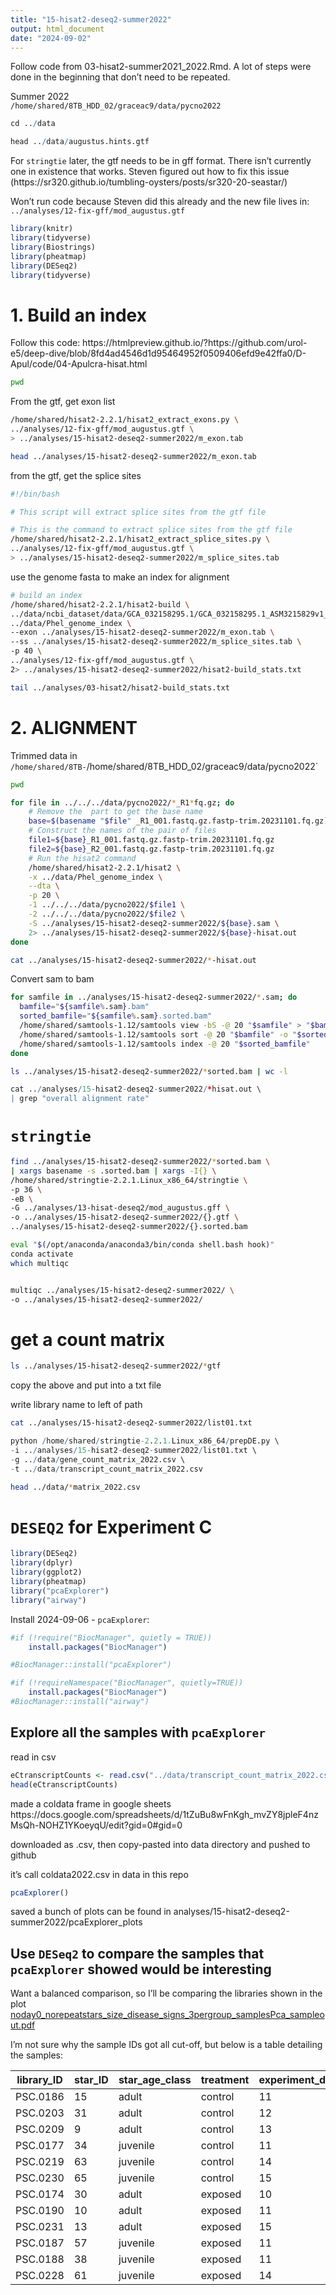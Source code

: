 ```yaml
---
title: "15-hisat2-deseq2-summer2022"
output: html_document
date: "2024-09-02"
---
```

Follow code from 03-hisat2-summer2021_2022.Rmd. A lot of steps were done in the beginning that don't need to be repeated. 

Summer 2022    
`/home/shared/8TB_HDD_02/graceac9/data/pycno2022` 

```r
cd ../data

```



```r
head ../data/augustus.hints.gtf

```

For `stringtie` later, the gtf needs to be in gff format. There isn't currently one in existence that works. Steven figured out how to fix this issue (https://sr320.github.io/tumbling-oysters/posts/sr320-20-seastar/)  

Won't run code because Steven did this already and the new file lives in:
` ../analyses/12-fix-gff/mod_augustus.gtf`

```r
library(knitr)
library(tidyverse)
library(Biostrings)
library(pheatmap)
library(DESeq2)
library(tidyverse)
```

# 1. Build an index
Follow this code: https://htmlpreview.github.io/?https://github.com/urol-e5/deep-dive/blob/8fd4ad4546d1d95464952f0509406efd9e42ffa0/D-Apul/code/04-Apulcra-hisat.html 

```bash
pwd
```

From the gtf, get exon list
```bash
/home/shared/hisat2-2.2.1/hisat2_extract_exons.py \
../analyses/12-fix-gff/mod_augustus.gtf \
> ../analyses/15-hisat2-deseq2-summer2022/m_exon.tab
```


```bash
head ../analyses/15-hisat2-deseq2-summer2022/m_exon.tab
```

from the gtf, get the splice sites
```bash
#!/bin/bash

# This script will extract splice sites from the gtf file

# This is the command to extract splice sites from the gtf file
/home/shared/hisat2-2.2.1/hisat2_extract_splice_sites.py \
../analyses/12-fix-gff/mod_augustus.gtf \
> ../analyses/15-hisat2-deseq2-summer2022/m_splice_sites.tab

```

use the genome fasta to make an index for alignment
```bash
# build an index 
/home/shared/hisat2-2.2.1/hisat2-build \
../data/ncbi_dataset/data/GCA_032158295.1/GCA_032158295.1_ASM3215829v1_genomic.fna \
../data/Phel_genome_index \
--exon ../analyses/15-hisat2-deseq2-summer2022/m_exon.tab \
--ss ../analyses/15-hisat2-deseq2-summer2022/m_splice_sites.tab \
-p 40 \
../analyses/12-fix-gff/mod_augustus.gtf \
2> ../analyses/15-hisat2-deseq2-summer2022/hisat2-build_stats.txt
```


```bash
tail ../analyses/03-hisat2/hisat2-build_stats.txt
```


# 2. ALIGNMENT
Trimmed data in `/home/shared/8TB-`/home/shared/8TB_HDD_02/graceac9/data/pycno2022`
```bash
pwd
```



```bash
for file in ../../../data/pycno2022/*_R1*fq.gz; do
    # Remove the  part to get the base name
    base=$(basename "$file" _R1_001.fastq.gz.fastp-trim.20231101.fq.gz)
    # Construct the names of the pair of files
    file1=${base}_R1_001.fastq.gz.fastp-trim.20231101.fq.gz
    file2=${base}_R2_001.fastq.gz.fastp-trim.20231101.fq.gz
    # Run the hisat2 command
    /home/shared/hisat2-2.2.1/hisat2 \
    -x ../data/Phel_genome_index \
    --dta \
    -p 20 \
    -1 ../../../data/pycno2022/$file1 \
    -2 ../../../data/pycno2022/$file2 \
    -S ../analyses/15-hisat2-deseq2-summer2022/${base}.sam \
    2> ../analyses/15-hisat2-deseq2-summer2022/${base}-hisat.out
done
```

```bash
cat ../analyses/15-hisat2-deseq2-summer2022/*-hisat.out
```

Convert sam to bam
```bash
for samfile in ../analyses/15-hisat2-deseq2-summer2022/*.sam; do
  bamfile="${samfile%.sam}.bam"
  sorted_bamfile="${samfile%.sam}.sorted.bam"
  /home/shared/samtools-1.12/samtools view -bS -@ 20 "$samfile" > "$bamfile"
  /home/shared/samtools-1.12/samtools sort -@ 20 "$bamfile" -o "$sorted_bamfile"
  /home/shared/samtools-1.12/samtools index -@ 20 "$sorted_bamfile"
done
```

```bash
ls ../analyses/15-hisat2-deseq2-summer2022/*sorted.bam | wc -l
```

```r
cat ../analyses/15-hisat2-deseq2-summer2022/*hisat.out \
| grep "overall alignment rate"
``` 

# `stringtie`
```bash
find ../analyses/15-hisat2-deseq2-summer2022/*sorted.bam \
| xargs basename -s .sorted.bam | xargs -I{} \
/home/shared/stringtie-2.2.1.Linux_x86_64/stringtie \
-p 36 \
-eB \
-G ../analyses/13-hisat-deseq2/mod_augustus.gff \
-o ../analyses/15-hisat2-deseq2-summer2022/{}.gtf \
../analyses/15-hisat2-deseq2-summer2022/{}.sorted.bam
```

```bash
eval "$(/opt/anaconda/anaconda3/bin/conda shell.bash hook)"
conda activate
which multiqc


multiqc ../analyses/15-hisat2-deseq2-summer2022/ \
-o ../analyses/15-hisat2-deseq2-summer2022/
```

# get a count matrix
```bash
ls ../analyses/15-hisat2-deseq2-summer2022/*gtf
```

copy the above and put into a txt file

write library name to left of path

```bash
cat ../analyses/15-hisat2-deseq2-summer2022/list01.txt
```

```r
python /home/shared/stringtie-2.2.1.Linux_x86_64/prepDE.py \
-i ../analyses/15-hisat2-deseq2-summer2022/list01.txt \
-g ../data/gene_count_matrix_2022.csv \
-t ../data/transcript_count_matrix_2022.csv
```

```bash
head ../data/*matrix_2022.csv
```

# `DESEQ2` for Experiment C

```r
library(DESeq2)
library(dplyr)
library(ggplot2)
library(pheatmap)
library("pcaExplorer")
library("airway")
```


Install 2024-09-06 - `pcaExplorer`:
```r
#if (!require("BiocManager", quietly = TRUE))
    install.packages("BiocManager")

#BiocManager::install("pcaExplorer")
```
```r
#if (!requireNamespace("BiocManager", quietly=TRUE))
    install.packages("BiocManager")
#BiocManager::install("airway")
```



## Explore all the samples with `pcaExplorer` 
read in csv 
```r
eCtranscriptCounts <- read.csv("../data/transcript_count_matrix_2022.csv", row.names = "transcript_id")
head(eCtranscriptCounts)
```

made a coldata frame in google sheets https://docs.google.com/spreadsheets/d/1tZuBu8wFnKgh_mvZY8jpleF4nzMsQh-NOHZ1YKoeyqU/edit?gid=0#gid=0 

downloaded as .csv, then copy-pasted into data directory and pushed to github 

it's call coldata2022.csv in data in this repo

```r
pcaExplorer()
```


saved a bunch of plots 
can be found in analyses/15-hisat2-deseq2-summer2022/pcaExplorer_plots

## Use `DESeq2` to compare the samples that `pcaExplorer` showed would be interesting 
Want a balanced comparison, so I'll be comparing the libraries shown in the plot [noday0_norepeatstars_size_disease_signs_3pergroup_samplesPca_sampleout.pdf](https://github.com/grace-ac/paper-pycno-sswd-2021-2022/blob/main/analyses/15-hisat2-deseq2-summer2022/pcaExplorer_plots/noday0_norepeatstars_size_disease_signs_3pergroup_samplesPca_sampleout.pdf)

I'm not sure why the sample IDs got all cut-off, but below is a table detailing the samples:    

| library_ID | star_ID | star_age_class | treatment | experiment_day | total_armdrop | total_armtwist | disease_sign  |
|------------|---------|----------------|-----------|----------------|---------------|----------------|---------------|
| PSC.0186   |      15 | adult          | control   |             11 |             0 |              0 | healthy       |
| PSC.0203   |      31 | adult          | control   |             12 |             0 |              0 | healthy       |
| PSC.0209   |       9 | adult          | control   |             13 |             0 |              0 | healthy       |
| PSC.0177   |      34 | juvenile       | control   |             11 |             0 |              0 | healthy       |
| PSC.0219   |      63 | juvenile       | control   |             14 |             0 |              0 | healthy       |
| PSC.0230   |      65 | juvenile       | control   |             15 |             0 |              0 | healthy       |
| PSC.0174   |      30 | adult          | exposed   |             10 |             1 |              6 | first_armdrop |
| PSC.0190   |      10 | adult          | exposed   |             11 |             1 |              0 | first_armdrop |
| PSC.0231   |      13 | adult          | exposed   |             15 |             1 |              5 | first_armdrop |
| PSC.0187   |      57 | juvenile       | exposed   |             11 |             1 |              1 | first_armdrop |
| PSC.0188   |      38 | juvenile       | exposed   |             11 |             1 |              0 | first_armdrop |
| PSC.0228   |      61 | juvenile       | exposed   |             14 |             1 |              0 | first_armdrop |





